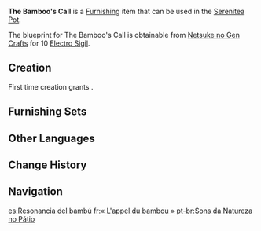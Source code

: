 {{Furnishing Infobox
|id             = 373331
|image          = Item The Bamboo's Call.png
|category       = Landscape
|subcategory    = Large Object
|quality        = 3
|adeptal_energy = 60
|load           = 160
|reduced_load   = 118
|description    = A furnishing for a courtyard right out of a poem, built using carefully sanded white stone and "kintake"-processed wood. The gurgling water flows into the "kintake" wooden tube, and once full, the shift in the tube's center of gravity will cause it to rotate and strike the stone, making a clean, clear sound that is very emblematic of [[Inazuma]].
|blueprint      = Purchased from [[Netsuke no Gen Crafts]]
}}
'''The Bamboo's Call''' is a [[Furnishing]] item that can be used in the [[Serenitea Pot]].

The blueprint for The Bamboo's Call is obtainable from [[Netsuke no Gen Crafts]] for 10 [[Electro Sigil]].

==Creation==
First time creation grants {{Item|Trust|24|x=60}}.
{{Recipe
|type = Creation
|time = 14h
|White Iron Chunk = 6
|sort = White Iron Chunk
}}

==Furnishing Sets==
{{Craft Usage|type=Furnishing Set}}

==Other Languages==
{{Other Languages
|en      = The Bamboo's Call
|zhs     = 「中庭竹水鸣」
|zhs_rm  = "Zhōngtíng Zhú Shuì Míng"
|zht     = 「中庭竹水鳴」
|zht_rm  = "Zhōngtíng Zhú Shuì Míng"
|zh_tl   = "Courtyard Bamboo and Water Call"
|ja      = 「中庭竹水鳴り」
|ja_rm   = "Nakaniwa Chikusui Nari"{{Assumed}}
|ja_tl   = "Courtyard of Bamboo and Water Sound"{{Sino}}
|ko      = 「대나무의 울림」
|ko_rm   = "Daenamu-ui Ullim"
|ko_tl   = "Echo of the Bamboo"
|es      = Resonancia del bambú
|es_tl   = The Bamboo's Resonance
|fr      = «&nbsp;L'appel du bambou&nbsp;»
|fr_tl   = "The Bamboo's Call"
|ru      = Зов бамбука
|ru_tl   = The Bamboo's Call
|th      = "เสียงน้ำไหลจากกระบอกไม้ไผ่กลางสวน"
|th_rm   = 
|th_tl   = 
|vi      = "Tiếng Vọng Của Tre Nước"
|vi_tl   = 
|de      = „Klang von Bambus und Wasser im Atrium“
|de_tl   = "Sound of Bamboo and Water Within the Atrium"
|id      = "Seruan Bambu"
|id_tl   = "Bamboo's Call"
|pt      = Sons da Natureza no Pátio
|pt_tl   = 
|tr      = Bambu Çağrısı
|tr_tl   = 
|it      = Il richiamo del bambù
|it_tl   = 
}}

==Change History==
{{Change History|2.4}}

==Navigation==
{{Furnishing Navbox|exterior}}

[[es:Resonancia del bambú]]
[[fr:« L'appel du bambou »]]
[[pt-br:Sons da Natureza no Pátio]]